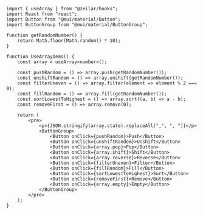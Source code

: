 
<UseArrayDemo />

```tsx
import { useArray } from "@zeilar/hooks";
import React from "react";
import Button from "@mui/material/Button";
import ButtonGroup from "@mui/material/ButtonGroup";

function getRandomNumber() {
	return Math.floor(Math.random() * 10);
}

function UseArrayDemo() {
	const array = useArray<number>();

	const pushRandom = () => array.push(getRandomNumber());
	const unshiftRandom = () => array.unshift(getRandomNumber());
	const filterUneven = () => array.filter(element => element % 2 === 0);
	const fillRandom = () => array.fill(getRandomNumber());
	const sortLowestToHighest = () => array.sort((a, b) => a - b);
	const removeFirst = () => array.remove(0);

	return (
		<pre>
			<p>{JSON.stringify(array.state).replaceAll(",", ", ")}</p>
			<ButtonGroup>
				<Button onClick={pushRandom}>Push</Button>
				<Button onClick={unshiftRandom}>Unshift</Button>
				<Button onClick={array.pop}>Pop</Button>
				<Button onClick={array.shift}>Shift</Button>
				<Button onClick={array.reverse}>Reverse</Button>
				<Button onClick={filterUneven}>Filter</Button>
				<Button onClick={fillRandom}>Fill</Button>
				<Button onClick={sortLowestToHighest}>Sort</Button>
				<Button onClick={removeFirst}>Remove</Button>
				<Button onClick={array.empty}>Empty</Button>
			</ButtonGroup>
		</pre>
	);
}
```
